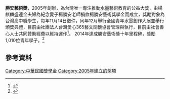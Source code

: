 '''勝安藝術獎'''，2005年創辦，為台灣唯一專注推動水墨藝術教育的公益大獎，由楊麒麟盛連金夫婦為紀念愛子楊勝安老師捐款楊勝安藝術獎學金而成立，獎勵對象為台灣高中職學生，每年11月14日徵件，同年12月舉行全國青年水墨創作大展並舉行頒獎典禮，目前由社團法人台灣愛心365藝文關懷協會管理與執行，目前由社會善心人士共同贊助經費以維持運作<ref name="udn:勝安藝術獎">{{cite news | url=http://udn.com/news/story/7323/1087788-%E5%96%AA%E5%AD%90%E7%97%9B%E5%8C%96%E7%82%BA%E5%A4%A7%E6%84%9B-%E8%A8%AD%E8%97%9D%E8%A1%93%E7%8D%8E%E5%AD%B8%E9%87%91 | title=喪子痛化為大愛 設藝術獎學金 | work=《[[聯合報_(台灣)|聯合報]]》 | date=2015-07-39 | accessdate=2015-10-10 | author=魏莨伊 | language=zh-tw | archive-date=2016-08-26 | archive-url=https://web.archive.org/web/20160826080758/http://udn.com/news/story/7323/1087788-%E5%96%AA%E5%AD%90%E7%97%9B%E5%8C%96%E7%82%BA%E5%A4%A7%E6%84%9B-%E8%A8%AD%E8%97%9D%E8%A1%93%E7%8D%8E%E5%AD%B8%E9%87%91 | dead-url=no }}</ref>。
2014年達成勝安藝術獎十年里程碑，獎勵1,010位青年學子。<ref>{{Cite web |url=http://www.ananart.org/ |title=楊勝安藝術生命紀念網站 |access-date=2015-10-12 |archive-date=2020-11-24 |archive-url=https://web.archive.org/web/20201124143418/http://ananart.org/ |dead-url=no }}</ref>

==參考資料==
{{reflist}}

[[Category:中華民國獎學金|Category:中華民國獎學金]]
[[Category:2005年建立的奖项|Category:2005年建立的奖项]]